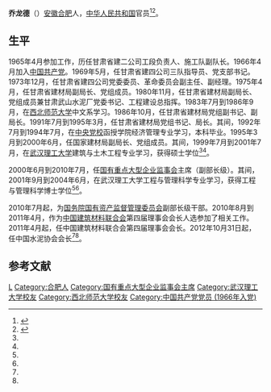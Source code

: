 '''乔龙德'''（{{bd|1946年|11月||}}）[[安徽|安徽]][[合肥|合肥]]人，[[中华人民共和国|中华人民共和国]]官员<ref name=snrw>{{Cite web|url =http://www.cementren.com/news/29225.html|title =中国水泥协会会长乔龙德简介|author =|date =2012-11-06|publisher =水泥人网|language =|accessdate =|quote =|deadurl =yes|archiveurl =https://web.archive.org/web/20170219134013/http://www.cementren.com/news/29225.html|archivedate =2017-02-19}}</ref><ref name=zgsnw>{{Cite web |url = http://www.ccement.com/renwu/content/4082021772015.html |title = 乔龙德 |author =  |date =  |publisher = 中国水泥网 |language =  |accessdate = 2017-04-08 |quote =  |archive-url = https://web.archive.org/web/20171027182324/http://www.ccement.com/renwu/content/4082021772015.html |archive-date = 2017-10-27 |dead-url = yes }}</ref>。

==生平==
1965年4月参加工作，历任甘肃省建二公司工段负责人、施工队副队长。1966年4月加入[[中国共产党|中国共产党]]。1969年5月，任甘肃省建四公司三队指导员、党支部书记。1973年12月，任甘肃省建四公司党委委员、革命委员会副主任、副经理。1975年4月，任甘肃省建材局副局长、党组成员。1980年11月，任甘肃省建材局副局长、党组成员兼甘肃武山水泥厂党委书记、工程建设总指挥。1983年7月到1986年9月，在[[西北师范大学|西北师范大学]]中文系学习。1986年10月，任甘肃省建材局党组副书记、副局长。1991年7月到1995年3月，任甘肃省建材局党组书记、局长。其间，1992年7月到1994年7月，在[[中央党校|中央党校]]函授学院经济管理专业学习，本科毕业。1995年3月到2000年6月，任国家建材局副局长、党组成员。其间，1999年7月到2001年7月，在[[武汉理工大学|武汉理工大学]]建筑与土木工程专业学习，获得硕士学位<ref name=snrw/><ref name=zgsnw/>。

2000年6月到2010年7月，任[[国有重点大型企业监事会|国有重点大型企业监事会]]主席（副部长级）。其间，2001年9月到2004年6月，在武汉理工大学工程与管理科学专业学习，获得工程与管理科学博士学位<ref name=snrw/><ref name=zgsnw/>。

2010年7月起，为[[国务院国有资产监督管理委员会|国务院国有资产监督管理委员会]]副部长级干部。2010年8月到2011年4月，作为[[中国建筑材料联合会|中国建筑材料联合会]]第四届理事会会长人选参加了相关工作。2011年4月起，任中国建筑材料联合会第四届理事会会长。2012年10月31日起，任中国水泥协会会长<ref name=snrw/><ref name=zgsnw/>。

==参考文献==
{{Reflist|2}}

{{DEFAULTSORT:Qiao乔}}
[[Category:乔姓|L]]
[[Category:合肥人|Category:合肥人]]
[[Category:国有重点大型企业监事会主席|Category:国有重点大型企业监事会主席]]
[[Category:武汉理工大学校友|Category:武汉理工大学校友]]
[[Category:西北师范大学校友|Category:西北师范大学校友]]
[[Category:中国共产党党员_(1966年入党)|Category:中国共产党党员 (1966年入党)]]